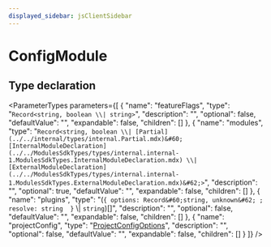 ```yaml
---
displayed_sidebar: jsClientSidebar
---
```



# ConfigModule

## Type declaration

<ParameterTypes parameters={[
  {
    "name": "featureFlags",
    "type": "`Record<string, boolean \\| string>`",
    "description": "",
    "optional": false,
    "defaultValue": "",
    "expandable": false,
    "children": []
  },
  {
    "name": "modules",
    "type": "`Record<string, boolean \\| [Partial](../../internal/types/internal.Partial.mdx)&#60;[InternalModuleDeclaration](../../ModulesSdkTypes/types/internal.internal-1.ModulesSdkTypes.InternalModuleDeclaration.mdx) \\| [ExternalModuleDeclaration](../../ModulesSdkTypes/types/internal.internal-1.ModulesSdkTypes.ExternalModuleDeclaration.mdx)&#62;>`",
    "description": "",
    "optional": true,
    "defaultValue": "",
    "expandable": false,
    "children": []
  },
  {
    "name": "plugins",
    "type": "(``{ options: Record&#60;string, unknown&#62; ; resolve: string  }`` \\| `string`)[]",
    "description": "",
    "optional": false,
    "defaultValue": "",
    "expandable": false,
    "children": []
  },
  {
    "name": "projectConfig",
    "type": "[ProjectConfigOptions](internal.internal-1.CommonTypes.ProjectConfigOptions.mdx)",
    "description": "",
    "optional": false,
    "defaultValue": "",
    "expandable": false,
    "children": []
  }
]} />
